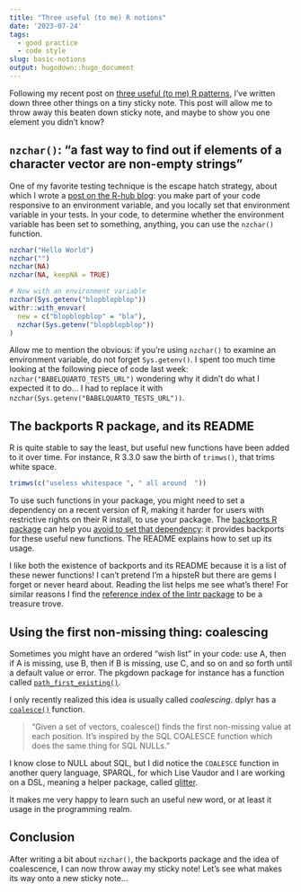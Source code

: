 ```yaml
---
title: "Three useful (to me) R notions"
date: '2023-07-24'
tags:
  - good practice
  - code style
slug: basic-notions
output: hugodown::hugo_document
---
```


Following my recent post on [three useful (to me) R patterns](/2023/06/06/basic-patterns/), I've written down three other things on a tiny sticky note.
This post will allow me to throw away this beaten down sticky note, and maybe to show you one element you didn't know?

[^three]: I am aware that the idea of "three things" can remind of Nick Tierney's ["Just three things" format](https://www.njtierney.com/post/2019/02/18/announcing-jtt/). What a nice idea of his and Karthik Ram's.

## `nzchar()`: "a fast way to find out if elements of a character vector are non-empty strings"

One of my favorite testing technique is the escape hatch strategy, about which I wrote a [post on the R-hub blog](https://blog.r-hub.io/2023/01/23/code-switch-escape-hatch-test/): you make part of your code responsive to an environment variable, and you locally set that environment variable in your tests.
In your code, to determine whether the environment variable has been set to something, anything, you can use the `nzchar()` function.

```r
nzchar("Hello World")
nzchar("")
nzchar(NA)
nzchar(NA, keepNA = TRUE)

# Now with an environment variable
nzchar(Sys.getenv("blopblopblop"))
withr::with_envvar(
  new = c("blopblopblop" = "bla"),
  nzchar(Sys.getenv("blopblopblop"))
)
```

Allow me to mention the obvious: if you're using `nzchar()` to examine an environment variable, do not forget `Sys.getenv()`.
I spent too much time looking at the following piece of code last week: `nzchar("BABELQUARTO_TESTS_URL")` wondering why it didn't do what I expected it to do... I had to replace it with `nzchar(Sys.getenv("BABELQUARTO_TESTS_URL"))`.

## The backports R package, and its README

R is quite stable to say the least, but useful new functions have been added to it over time.
For instance, R 3.3.0 saw the birth of `trimws()`, that trims white space.

```r
trimws(c("useless whitespace ", " all around  "))
```

To use such functions in your package, you might need to set a dependency on a recent version of R, making it harder for users with restrictive rights on their R install, to use your package.
The [backports R package](https://github.com/r-lib/backports) can help you [avoid to set that dependency](https://blog.r-hub.io/2022/09/12/r-dependency/): it provides backports for these useful new functions.
The README explains how to set up its usage.

I like both the existence of backports and its README because it is a list of these newer functions!
I can't pretend I'm a hipsteR but there are gems I forget or never heard about.
Reading the list helps me see what's there!
For similar reasons I find the [reference index of the lintr package](https://lintr.r-lib.org/reference/index.html) to be a treasure trove.

## Using the first non-missing thing: coalescing

Sometimes you might have an ordered "wish list" in your code: use A, then if A is missing, use B, then if B is missing, use C, and so on and so forth until a default value or error.
The pkgdown package for instance has a function called [`path_first_existing()`](https://github.com/r-lib/pkgdown/blob/c9206802f2888992de92aa41f517ba7812f05331/R/utils-fs.R#L75).

I only recently realized this idea is usually called _coalescing_. 
dplyr has a [`coalesce()`](https://dplyr.tidyverse.org/reference/coalesce.html) function.

> "Given a set of vectors, coalesce() finds the first non-missing value at each position. It's inspired by the SQL COALESCE function which does the same thing for SQL NULLs."

I know close to NULL about SQL, but I did notice the `COALESCE` function in another query language, SPARQL, for which Lise Vaudor and I are working on a DSL, meaning a helper package, called [glitter](https://lvaudor.github.io/glitter/).

It makes me very happy to learn such an useful new word, or at least it usage in the programming realm.

## Conclusion

After writing a bit about `nzchar()`, the backports package and the idea of coalescence, I can now throw away my sticky note!
Let's see what makes its way onto a new sticky note...